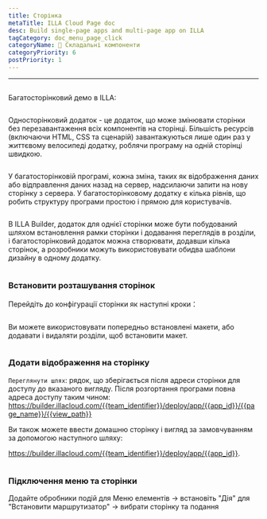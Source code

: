 ```yaml
---
title: Сторінка
metaTitle: ILLA Cloud Page doc
desc: Build single-page apps and multi-page app on ILLA
tagCategory: doc_menu_page_click
categoryName: 🧬 Складальні компоненти
categoryPriority: 6
postPriority: 1
---
```


* * *

## <h2 hidden>Page</h2>

Багатосторінковий демо в ILLA: 

<img src='https://cdn.illacloud.com/official-website/img/docs/assemble/page1.gif' alt="" />

Односторінковий додаток - це додаток, що може змінювати сторінки без перезавантаження всіх компонентів на сторінці. Більшість ресурсів (включаючи HTML, CSS та сценарій) завантажуються лише один раз у життєвому велосипеді додатку, роблячи програму на одній сторінці швидкою.

<img src='https://cdn.illacloud.com/official-website/img/docs/assemble/page2.png' alt="" />

У багатосторінковій програмі, кожна зміна, таких як відображення даних або відправлення даних назад на сервер, надсилаючи запити на нову сторінку з сервера. У багатосторінковому додатку є кілька рівнів, що робить структуру програми простою і прямою для користувачів.

<img src='https://cdn.illacloud.com/official-website/img/docs/assemble/page3.png' alt="" />

В ILLA Builder, додаток для однієї сторінки може бути побудований шляхом встановлення рамки сторінки і додавання переглядів в розділи, і багатосторінковий додаток можна створювати, додавши кілька сторінок, а розробники можуть використовувати обидва шаблони дизайну в одному додатку.

<img src='https://cdn.illacloud.com/official-website/img/docs/assemble/page4.png' alt="" />

### Встановити розташування сторінок

Перейдіть до конфігурації сторінки як наступні кроки：

<img src='https://cdn.illacloud.com/official-website/img/docs/assemble/page5.png' alt="" />

Ви можете використовувати попередньо встановлені макети, або додавати і видаляти розділи, щоб встановити макет. 

<img src='https://cdn.illacloud.com/official-website/img/docs/assemble/page6.gif' alt="" />

### Додати відображення на сторінку

`Переглянути шлях`: рядок, що зберігається після адреси сторінки для доступу до вказаного вигляду. Після розгортання програми повна адреса доступу таким чином: https://builder.illacloud.com/{{team_identifier}}/deploy/app/{{app_id}}/{{page_name}}/{{view_path}}

Ви також можете ввести домашню сторінку і вигляд за замовчуванням за допомогою наступного шляху:

https://builder.illacloud.com/{{team_identifier}}/deploy/app/{{app_id}}. 

<img src='https://cdn.illacloud.com/official-website/img/docs/assemble/page7.png' alt="" />

### Підключення меню та сторінки

Додайте обробники подій для Меню елементів → встановіть "Дія" для "Встановити маршрутизатор" → вибрати сторінку та подання

<img src='https://cdn.illacloud.com/official-website/img/docs/assemble/page8.gif' alt="" />
